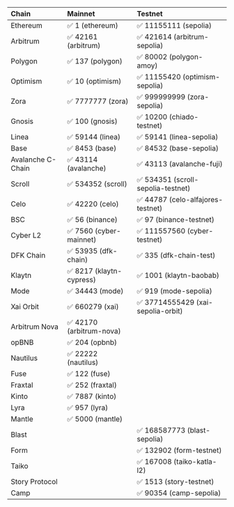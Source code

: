 | Chain   | Mainnet | Testnet |
| :------ | :------ | :------ |
| Ethereum     | ✅ 1 (ethereum)	|  ✅ 11155111 (sepolia) |
| Arbitrum    | ✅ 42161 (arbitrum) |  ✅ 421614 (arbitrum-sepolia) |
| Polygon    | ✅ 137 (polygon)	|  ✅ 80002 (polygon-amoy) |
| Optimism    | ✅ 10 (optimism)	|  ✅ 11155420 (optimism-sepolia) |
| Zora |  ✅ 7777777 (zora) | ✅ 999999999 (zora-sepolia) |
| Gnosis    | ✅ 100 (gnosis)	|  ✅ 10200 (chiado-testnet) |
| Linea    | ✅ 59144 (linea)	| ✅ 59141 (linea-sepolia) |
| Base    | ✅ 8453 (base)	|  ✅ 84532 (base-sepolia) |
| Avalanche C-Chain    | ✅ 43114 (avalanche) | ✅ 43113 (avalanche-fuji) |
| Scroll    | ✅ 534352 (scroll) |  ✅ 534351 (scroll-sepolia-testnet) |
| Celo    | ✅ 42220 (celo) |  ✅ 44787 (celo-alfajores-testnet) |
| BSC    | ✅ 56 (binance) |  ✅ 97 (binance-testnet) |
| Cyber L2 |  ✅ 7560 (cyber-mainnet) | ✅ 111557560 (cyber-testnet) |
| DFK Chain | ✅ 53935 (dfk-chain) | ✅ 335 (dfk-chain-test) |
| Klaytn | ✅ 8217 (klaytn-cypress) | ✅ 1001 (klaytn-baobab) |
| Mode |  ✅ 34443 (mode) | ✅ 919 (mode-sepolia) |
| Xai Orbit | ✅ 660279 (xai) | ✅ 37714555429 (xai-sepolia-orbit) |
| Arbitrum Nova | ✅ 42170 (arbitrum-nova)| |
| opBNB |  ✅ 204 (opbnb) |  |
| Nautilus |  ✅ 22222 (nautilus) |  |
| Fuse |  ✅ 122 (fuse) |  |
| Fraxtal |  ✅ 252 (fraxtal) | |
| Kinto |  ✅ 7887 (kinto) | |
| Lyra |  ✅ 957 (lyra) | |
| Mantle |  ✅ 5000 (mantle) | |
| Blast |  | ✅ 168587773 (blast-sepolia) |
| Form |  | ✅ 132902 (form-testnet) |
| Taiko || ✅ 167008 (taiko-katla-l2)  |
| Story Protocol |  | ✅ 1513 (story-testnet) |
| Camp |  | ✅ 90354 (camp-sepolia) |
